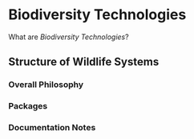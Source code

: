 # Biodiversity Technologies 

What are _Biodiversity Technologies_?

## Structure of Wildlife Systems

### Overall Philosophy

### Packages

### Documentation Notes
